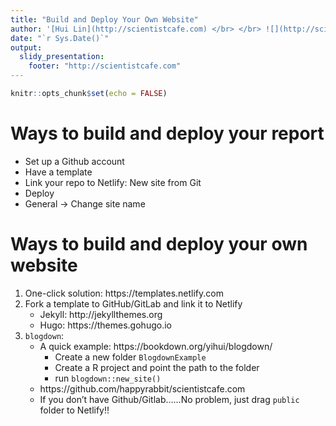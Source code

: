 ```yaml
---
title: "Build and Deploy Your Own Website"
author: '[Hui Lin](http://scientistcafe.com) </br> </br> ![](http://scientistcafe.com/images/netlifylogo.png){width=15%}'
date: "`r Sys.Date()`"
output: 
  slidy_presentation: 
    footer: "http://scientistcafe.com"
---
```


```r
knitr::opts_chunk$set(echo = FALSE)
```

# Ways to build and deploy your report

- Set up a Github account
- Have a template
- Link your repo to Netlify: New site from Git
- Deploy
- General -> Change site name 

# Ways to build and deploy your own website

1. One-click solution: https://templates.netlify.com
2. Fork a template to GitHub/GitLab and link it to Netlify 
    - Jekyll: http://jekyllthemes.org
    - Hugo: https://themes.gohugo.io
3. `blogdown`: 
    - A quick example: https://bookdown.org/yihui/blogdown/
        - Create a new folder `BlogdownExample` 
        - Create a R project and point the path to the folder
        - run `blogdown::new_site()`
    - https://github.com/happyrabbit/scientistcafe.com
    - If you don't have Github/Gitlab......No problem, just drag `public` folder to Netlify!!
